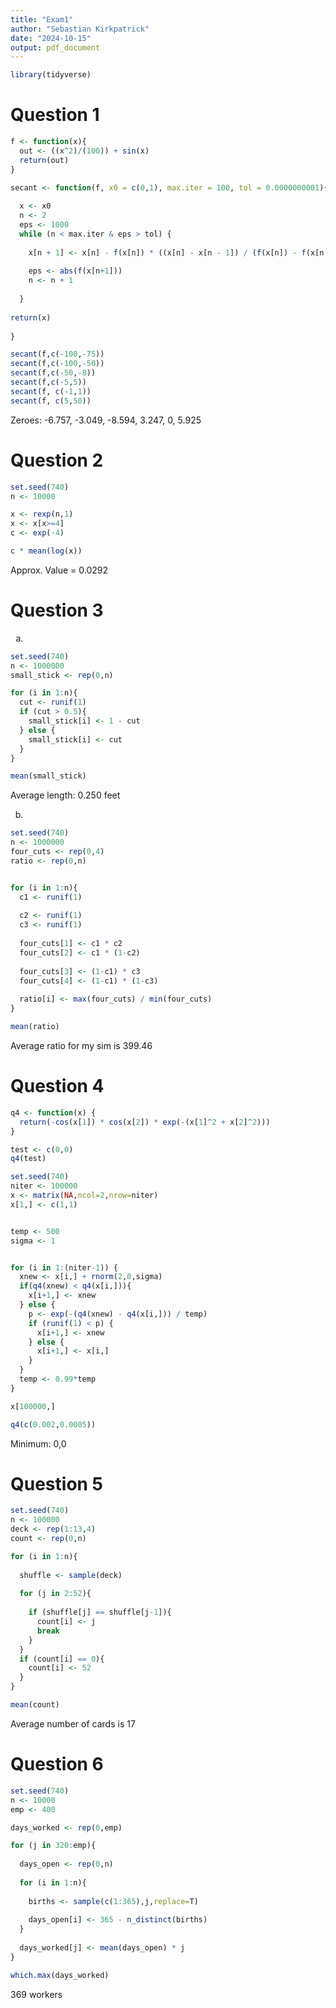 ```yaml
---
title: "Exam1"
author: "Sebastian Kirkpatrick"
date: "2024-10-15"
output: pdf_document
---
```


```r
library(tidyverse)
```

# Question 1

```r
f <- function(x){
  out <- ((x^2)/(100)) + sin(x)
  return(out)
}

secant <- function(f, x0 = c(0,1), max.iter = 100, tol = 0.0000000001){
  
  x <- x0
  n <- 2
  eps <- 1000
  while (n < max.iter & eps > tol) {
    
    x[n + 1] <- x[n] - f(x[n]) * ((x[n] - x[n - 1]) / (f(x[n]) - f(x[n - 1])))
    
    eps <- abs(f(x[n+1]))
    n <- n + 1
    
  }
  
return(x)  
  
}

secant(f,c(-100,-75))
secant(f,c(-100,-50))
secant(f,c(-50,-8))
secant(f,c(-5,5))
secant(f, c(-1,1))
secant(f, c(5,50))
```
Zeroes: -6.757, -3.049, -8.594, 3.247, 0, 5.925



# Question 2

```r
set.seed(740)
n <- 10000

x <- rexp(n,1)
x <- x[x>=4]
c <- exp(-4)

c * mean(log(x))
```
Approx. Value = 0.0292



# Question 3

a)

```r
set.seed(740)
n <- 1000000
small_stick <- rep(0,n)

for (i in 1:n){
  cut <- runif(1)
  if (cut > 0.5){
    small_stick[i] <- 1 - cut
  } else {
    small_stick[i] <- cut
  }
} 

mean(small_stick)
```
Average length: 0.250 feet


b)

```r
set.seed(740)
n <- 1000000
four_cuts <- rep(0,4)
ratio <- rep(0,n)


for (i in 1:n){
  c1 <- runif(1)
  
  c2 <- runif(1)
  c3 <- runif(1)
  
  four_cuts[1] <- c1 * c2
  four_cuts[2] <- c1 * (1-c2)
  
  four_cuts[3] <- (1-c1) * c3
  four_cuts[4] <- (1-c1) * (1-c3)
  
  ratio[i] <- max(four_cuts) / min(four_cuts)
}

mean(ratio)
```
Average ratio for my sim is 399.46

# Question 4

```r
q4 <- function(x) {
  return(-cos(x[1]) * cos(x[2]) * exp(-(x[1]^2 + x[2]^2)))
}

test <- c(0,0)
q4(test)
```

```r
set.seed(740)
niter <- 100000
x <- matrix(NA,ncol=2,nrow=niter)
x[1,] <- c(1,1)


temp <- 500
sigma <- 1


for (i in 1:(niter-1)) {
  xnew <- x[i,] + rnorm(2,0,sigma)
  if(q4(xnew) < q4(x[i,])){
    x[i+1,] <- xnew
  } else {
    p <- exp(-(q4(xnew) - q4(x[i,])) / temp)
    if (runif(1) < p) {
      x[i+1,] <- xnew
    } else {
      x[i+1,] <- x[i,]
    }
  }
  temp <- 0.99*temp
}

x[100000,]

q4(c(0.002,0.0005))
```
Minimum: 0,0



# Question 5

```r
set.seed(740)
n <- 100000
deck <- rep(1:13,4)
count <- rep(0,n)

for (i in 1:n){
  
  shuffle <- sample(deck)
  
  for (j in 2:52){
    
    if (shuffle[j] == shuffle[j-1]){
      count[i] <- j
      break
    }
  }
  if (count[i] == 0){
    count[i] <- 52
  }
}

mean(count)
```
Average number of cards is 17



# Question 6

```r
set.seed(740)
n <- 10000
emp <- 400

days_worked <- rep(0,emp)

for (j in 320:emp){
  
  days_open <- rep(0,n)
  
  for (i in 1:n){
    
    births <- sample(c(1:365),j,replace=T)
    
    days_open[i] <- 365 - n_distinct(births)
  }
  
  days_worked[j] <- mean(days_open) * j
}

which.max(days_worked)
```
369 workers
